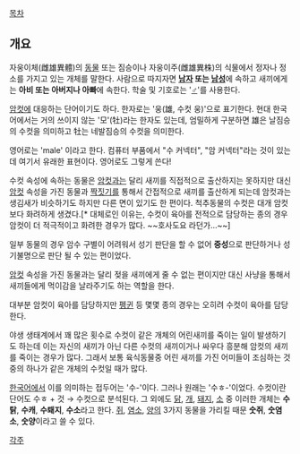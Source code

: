 [[목차]]

== 개요 ==

자웅이체(雌雄異體)의 [[동물]] 또는 짐승이나 자웅이주(雌雄異株)의 식물에서 정자나 정소를 가지고 있는 개체를 말한다. 사람으로 따지자면 '''[[남자]] 또는 [[남성]]'''에 속하고 새끼에게는 '''아비 또는 아버지나 아빠'''에 속한다. 학술 및 기호로는 '[[♂]]'를 사용한다.

[[암컷]]에 대응하는 단어이기도 하다. 한자로는 '웅(雄, 수컷 웅)'으로 표기한다. 현대 한국어에서는 거의 쓰이지 않는 '모'(牡)라는 한자도 있는데, 엄밀하게 구분하면 雄은 날짐승의 수컷을 의미하고 牡는 네발짐승의 수컷을 의미한다.

영어로는 'male' 이라고 한다. 컴퓨터 부품에서 "수 커넥터", "암 커넥터"라는 것이 있는데 여기서 유래한 표현이다. 영어로도 그렇게 쓴다!

수컷 속성에 속하는 동물은 [[암컷]]과는 달리 새끼를 직접적으로 출산하지는 못하지만 대신 [[암컷]] 속성을 가진 동물과 [[짝짓기]]를 통해서 간접적으로 새끼를 출산하게 되는데 암컷과는 생김새가 비슷하기도 하지만 다른 면이 있기도 한 편이다. 척추동물의 수컷은 대개 암컷보다 화려하게 생겼다.[* 대체로인 이유는, 수컷이 육아를 전적으로 담당하는 종의 경우 암컷이 더 적극적이고 화려한 경우가 많다. ~~호사도요 라던가...~~]

일부 동물의 경우 암수 구별이 어려워서 성기 판단을 할 수 없어 '''중성'''으로 판단하거나 성기불명으로 판단 될 수 있는 편이었다. 

[[암컷]] 속성을 가진 동물과는 달리 젖을 새끼에게 줄 수 없는 편이지만 대신 사냥을 통해서 새끼들에게 먹이감을 날라주기도 하는 역할을 한다. 

대부분 암컷이 육아를 담당하지만 [[펭귄]] 등 몇몇 종의 경우는 오히려 수컷이 육아를 담당한다.

야생 생태계에서 꽤 많은 횟수로 수컷이 같은 개체의 어린새끼를 죽이는 일이 발생하기도 하는데 이는 자신의 새끼가 아닌 다른 수컷의 새끼이거나 싸우다 흥분해 암컷의 새끼를 죽이는 경우가 많다. 그래서 보통 육식동물중 어린 새끼를 가진 어미들이 조심하는 것중의 하나가 같은 개체의 수컷일 때가 많다.

[[한국어]]에서 이를 의미하는 접두어는 '수-'이다. 그러나 원래는 '수ㅎ-'이었다. 수컷이란 단어도 수ㅎ + 것 → 수컷으로 분석된다. 그 외에도 [[닭]], [[개]], [[돼지]], [[소]] 중 이러한 개체는 '''수탉''', '''수캐''', '''수퇘지''', '''수소'''라고 한다. [[쥐]], [[염소]], [[양]]의 3가지 동물을 가리킬 때문 '''숫쥐''', '''숫염소''', '''숫양'''이라고 쓸 수 있다.

[[각주]]
